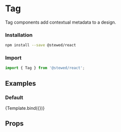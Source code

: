 
<Meta title="Components/Tag" component={Tag} />

# Tag

Tag components add contextual metadata to a design.

### Installation

```bash
npm install --save @stewed/react
```

### Import

```js
import { Tag } from '@stewed/react';
```

## Examples


### Default

<Canvas>
    <Story
        name="Base"
        args={{
            skin: 'warning',
            size: 'md',
            children: 'Premium',
        }}
    >
        {Template.bind({})}
    </Story>
</Canvas>

## Props

<ArgsTable of={Tag} />
